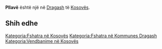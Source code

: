 {{Fshat në 
 | Emri                = Pllavë
 | EmriAlt                = 
 | NAME_SHORT_FORM=      
 | NAME_GENERIC=      
 | NAME_SORT_NAME_RO=      PLLAVE
 | FULL_NAME_RO = Pllavë
 | FULL_NAME_ND_RO=Pllave
 | SORT_NAME_RG=PLLAVE
 | FULL_NAME_RG=Pllavë
 | FULL_NAME_ND_RG=Pllave
 | SRP_NAME_SHORT_FORM=      
 | SRP_NAME_GENERIC=      
 | SRP_NAME_SORT_NAME_RO=      
 | SRP_FULL_NAME_RO = 
 | SRP_FULL_NAME_ND_RO=
 | SRP_SORT_NAME_RG=
 | SRP_FULL_NAME_RG=
 | SRP_FULL_NAME_ND_RG=
 | Emri (Rasa dhanore) = 
 | Figura              = 
 | Shteti              = Kosovo
 | Komuna              = Dragash
 | Kodi postar         = 
 | Sipërfaqja          = 

 | Popullsia           = 

 | Regj. i popullsisë  = 
 | Dend. e popullsisë  = 
 | Faqja zyrtare       = 
 <!--- Koordinatat ----> 
 | Gjerësia            = 42.096389
 | Gjatësia            = 20.646667
 | Lartësia            = 
}}
'''Pllavë''' është një [[]] në [[Dragash]] të [[Kosovës]].

<!-- == Gjeografia == -->
<!-- == Historia == -->
<!-- == Demografia == -->
== Shih edhe ==
{{Komuna Dragash}}
{{Kosovo-Administrata-Cung}}

[[Kategoria:Fshatra në Kosovës]]
[[Kategoria:Fshatra në Kommunes Dragash]]
[[Kategoria:Vendbanime në Kosovës]]